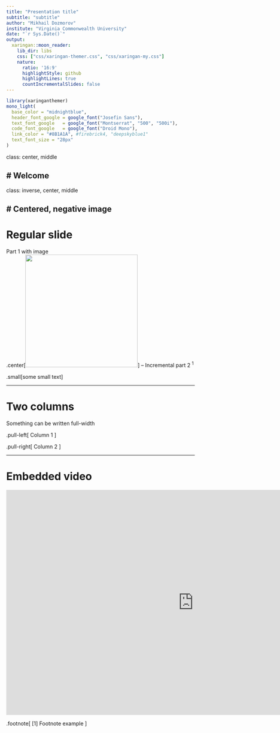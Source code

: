 ```yaml
---
title: "Presentation title"
subtitle: "subtitle"
author: "Mikhail Dozmorov"
institute: "Virginia Commonwealth University"
date: "`r Sys.Date()`"
output:
  xaringan::moon_reader:
    lib_dir: libs
    css: ["css/xaringan-themer.css", "css/xaringan-my.css"]
    nature:
      ratio: '16:9'
      highlightStyle: github
      highlightLines: true
      countIncrementalSlides: false
---
```


```r
library(xaringanthemer)
mono_light(
  base_color = "midnightblue",
  header_font_google = google_font("Josefin Sans"),
  text_font_google   = google_font("Montserrat", "500", "500i"),
  code_font_google   = google_font("Droid Mono"),
  link_color = "#8B1A1A", #firebrick4, "deepskyblue1"
  text_font_size = "28px"
)
```

class: center, middle

# Welcome
---

class: inverse, center, middle

# Centered, negative image
---

# Regular slide

Part 1 with image  
.center[<img src="https://upload.wikimedia.org/wikipedia/commons/c/cd/Stray_kitten_Rambo002.jpg" width = 300>]
--
Incremental part 2 <sup>1</sup>

.small[some small text]

---

# Two columns

Something can be written full-width

.pull-left[ Column 1 ]

.pull-right[ Column 2 ]

---
# Embedded video

<iframe width="1000" height = "600" src="https://www.youtube.com/embed/yny5PFuKDbg" frameborder="0" allow="accelerometer; autoplay; encrypted-media; gyroscope; picture-in-picture" allowfullscreen></iframe>

.footnote[ [1] Footnote example ]
